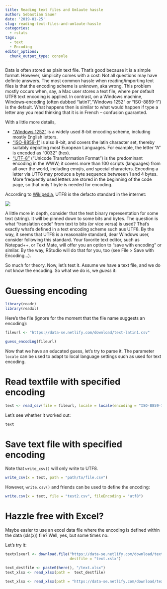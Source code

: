 ```yaml
---
title: Reading text files and Umlaute hassle
author: Sebastian Sauer
date: '2019-01-25'
slug: reading-text-files-and-umlaute-hassle
categories:
  - rstats
tags:
  - text
  - Encoding
editor_options: 
  chunk_output_type: console
---
```



Data is often stored as plain text file. That's good because it is a simple format. However, simplicity comes with a cost: Not all questions may have definite answers. The most common hassle when reading/importing text files is that the encoding scheme is unknown, aka wrong. This problem mostly occurs when, say, a Mac user stores a text file, where per default UTF8 text encoding is applied. In contrast, on a Windows machine, Windows-encoding (often dubbed "latin1","Windows 1252"  or "ISO-8859-1") is the default. What happens then is similar to what would happen if type a letter any you read thinking that it is in French -- confusion guaranted.

With a little more details,

- ["Windows 1252"](https://en.wikipedia.org/wiki/Windows-1252) is a widely used 8-bit encoding scheme, including mostly English letters.
- ["ISO-8859-1"](https://en.wikipedia.org/wiki/ISO/IEC_8859-1) is also 8-bit, and covers the latin character set, thereby suitably depicting most European Languages. For example, the letter "A" is encoded as "0032" (hex).
- ["UTF-8"](https://en.wikipedia.org/wiki/UTF-8) ("Unicode Transformation Format") is the predominant encoding in the WWW; it covers more than 100 scripts (languages) from all over the world, including emojis, and special characters. Encoding a letter via UTF8 may produce a byte sequence betweeen 1 and 4 bytes. More frequently used letters are stored in the beginning of the code page, so that only 1 byte is needed for encoding.

According to [Wikipedia](), UTF8 is the defacto standard in the internet:

![](https://en.wikipedia.org/wiki/File:Utf8webgrowth.svg)

A little more in depth, consider that the text binary representation for some text (string). It will be pinned down to some bits and bytes. The question is what "translation code" from text to bits (or vice versa) is used? That's exactly what's defined in a text encoding scheme such aus UTF8. By the way, it seems that UTF8 is a reasonable standard, dear Windows user, consider following this standard. Your favorite text editor, such as Notepad++, or Text Mate, will offer you an option to "save with encoding" or similar. By the way, RStudio will do that for you, too (see File > Save with Encoding...).


So much for theory. Now, let's test it. Assume we have a text file, and we do not know the encoding. So what we do is, we *guess* it:


# Guessing encoding

```r
library(readr)
library(readxl)
```

Here's the file (ignore for the moment that the file name suggests an encoding):

```r
fileurl <- "https://data-se.netlify.com/download/text-latin1.csv"
```


```r
guess_encoding(fileurl)
```


Now that we have an educated guess, let's try to parse it. The parameter `locale` can be used to adapt to local language settings such as used for text encoding.


# Read textfile with specified encoding

```r
text <- read_csv(file = fileurl, locale = locale(encoding = "ISO-8859-1"))
```


Let's see whether it worked out:

```r
text
```



# Save text file with specified encoding 

Note that `write_csv()` will only write to UTF8.

```r
write_csv(x = text, path = "path/to/file.csv")
```


However, `write.csv()` and friends can be used to define the encoding:


```r
write.csv(x = text, file = "test2.csv", fileEncoding = "utf8")
```



# Hazzle free with Excel?



Maybe easier to use an excel data file where the encoding is defined within the data (xls(x)) file? Well, yes, but some times no.

Let's try it:

```r
textxlsxurl <- download.file("https://data-se.netlify.com/download/text.xlsx",
                             destfile = "text.xslx")

text_destfile <- paste0(here(), "/text.xlsx")
text_xlsx <- read_xlsx(path =  text_destfile)

text_xlsx <- read_xlsx(path = "https://data-se.netlify.com/download/text.xlsx")
```

